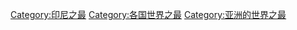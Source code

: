 [[Category:印尼之最|Category:印尼之最]]
[[Category:各国世界之最|Category:各国世界之最]]
[[Category:亚洲的世界之最|Category:亚洲的世界之最]]